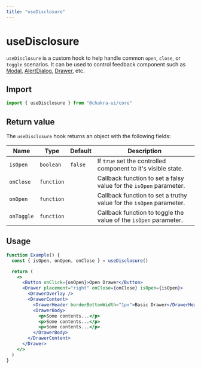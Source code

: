 ```yaml
---
title: "useDisclosure"
---
```


# useDisclosure

`useDisclosure` is a custom hook to help handle common `open`, `close`, or
`toggle` scenarios. It can be used to control feedback component such as
[Modal](/modal), [AlertDialog](/alertdialog), [Drawer](/drawer), etc.

## Import

```js
import { useDisclosure } from "@chakra-ui/core"
```

## Return value

The `useDisclosure` hook returns an object with the following fields:

| Name       | Type       | Default | Description                                                         |
| ---------- | ---------- | ------- | ------------------------------------------------------------------- |
| `isOpen`   | `boolean`  | `false` | If `true` set the controlled component to it's visible state.       |
| `onClose`  | `function` |         | Callback function to set a falsy value for the `isOpen` parameter.  |
| `onOpen`   | `function` |         | Callback function to set a truthy value for the `isOpen` parameter. |
| `onToggle` | `function` |         | Callback function to toggle the value of the `isOpen` parameter.    |

## Usage

```jsx
function Example() {
  const { isOpen, onOpen, onClose } = useDisclosure()

  return (
    <>
      <Button onClick={onOpen}>Open Drawer</Button>
      <Drawer placement="right" onClose={onClose} isOpen={isOpen}>
        <DrawerOverlay />
        <DrawerContent>
          <DrawerHeader borderBottomWidth="1px">Basic Drawer</DrawerHeader>
          <DrawerBody>
            <p>Some contents...</p>
            <p>Some contents...</p>
            <p>Some contents...</p>
          </DrawerBody>
        </DrawerContent>
      </Drawer>
    </>
  )
}
```
